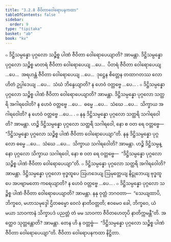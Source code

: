 ```yaml
---
title: "3.2.8 ဇီဝိတာဝေါရောပနကထာ"
tableOfContents: false
sidebar:
  order: 9
type: "tipitaka"
basket: "ab"
book: "kv"
---
```



<DynamicBreadcrumb />

<Division number="648" book="kv">

<Paragraph number="2123" book="kv">
๐ ဒိဋ္ဌိသမ္ပန္နော ပုဂ္ဂလော သဉ္စိစ္စ ပါဏံ ဇီဝိတာ ဝေါရောပေယျာတိ? အာမန္တာ. ဒိဋ္ဌိသမ္ပန္နော ပုဂ္ဂလော သဉ္စိစ္စ မာတရံ ဇီဝိတာ ဝေါရောပေယျ …ပေ…  ပိတရံ ဇီဝိတာ ဝေါရောပေယျ …ပေ…  အရဟန္တံ ဇီဝိတာ ဝေါရောပေယျ …ပေ…  ဒုဋ္ဌေန စိတ္တေန တထာဂတဿ လောဟိတံ ဥပ္ပါဒေယျ …ပေ…  သံဃံ ဘိန္ဒေယျာတိ? န ဟေဝံ ဝတ္တဗ္ဗေ …ပေ… .
</Paragraph>

<Paragraph number="2124" book="kv">
๐ ဒိဋ္ဌိသမ္ပန္နော ပုဂ္ဂလော သဉ္စိစ္စ ပါဏံ ဇီဝိတာ ဝေါရောပေယျာတိ? အာမန္တာ. ဒိဋ္ဌိသမ္ပန္နော ပုဂ္ဂလော သတ္ထရိ အဂါရဝေါတိ? န ဟေဝံ ဝတ္တဗ္ဗေ …ပေ…  ဓမ္မေ …ပေ…  သံဃေ …ပေ…  သိက္ခာယ အဂါရဝေါတိ? န ဟေဝံ ဝတ္တဗ္ဗေ …ပေ… .
</Paragraph>

<Paragraph number="2125" book="kv">
๐ နနု ဒိဋ္ဌိသမ္ပန္နော ပုဂ္ဂလော သတ္ထရိ သဂါရဝေါတိ? အာမန္တာ. ဟဉ္စိ ဒိဋ္ဌိသမ္ပန္နော ပုဂ္ဂလော သတ္ထရိ သဂါရဝေါ, နော စ ဝတ ရေ ဝတ္တဗ္ဗေ—  “ဒိဋ္ဌိသမ္ပန္နော ပုဂ္ဂလော သဉ္စိစ္စ ပါဏံ ဇီဝိတာ ဝေါရောပေယျာ”တိ. နနု ဒိဋ္ဌိသမ္ပန္နော ပုဂ္ဂလော ဓမ္မေ …ပေ…  သံဃေ …ပေ…  သိက္ခာယ သဂါရဝေါတိ? အာမန္တာ. ဟဉ္စိ ဒိဋ္ဌိသမ္ပန္နော ပုဂ္ဂလော သိက္ခာယ သဂါရဝေါ, နော စ ဝတ ရေ ဝတ္တဗ္ဗေ—  “ဒိဋ္ဌိသမ္ပန္နော ပုဂ္ဂလော သဉ္စိစ္စ ပါဏံ ဇီဝိတာ ဝေါရောပေယျာ”တိ.
</Paragraph>

</Division>
<Division number="649" book="kv">

<Paragraph number="2126" book="kv">
๐ ဒိဋ္ဌိသမ္ပန္နော ပုဂ္ဂလော သတ္ထရိ အဂါရဝေါတိ? အာမန္တာ. ဒိဋ္ဌိသမ္ပန္နော ပုဂ္ဂလော ဗုဒ္ဓထူပေ ဩဟဒေယျ ဩမုတ္တေယျ နိဋ္ဌုဘေယျ ဗုဒ္ဓထူပေ အပဗျာမတော ကရေယျာတိ? န ဟေဝံ ဝတ္တဗ္ဗေ …ပေ… .
</Paragraph>

<Paragraph number="2127" book="kv">
๐ ဒိဋ္ဌိသမ္ပန္နော ပုဂ္ဂလော သဉ္စိစ္စ ပါဏံ ဇီဝိတာ ဝေါရောပေယျာတိ? အာမန္တာ. နနု ဝုတ္တံ ဘဂဝတာ—  “သေယျထာပိ, ဘိက္ခဝေ, မဟာသမုဒ္ဒေါ ဌိတဓမ္မော ဝေလံ နာတိဝတ္တတိ; ဧဝမေဝ ခေါ, ဘိက္ခဝေ, ယံ မယာ သာဝကာနံ သိက္ခာပဒံ ပညတ္တံ တံ မမ သာဝကာ ဇီဝိတဟေတုပိ နာတိက္ကမန္တီ”တိ. အတ္ထေဝ သုတ္တန္တောတိ? အာမန္တာ. တေန ဟိ န ဝတ္တဗ္ဗံ—  “ဒိဋ္ဌိသမ္ပန္နော ပုဂ္ဂလော သဉ္စိစ္စ ပါဏံ ဇီဝိတာ ဝေါရောပေယျာ”တိ.

</Paragraph>
</Division>

<Paragraph number="2128" type="center" book="kv">
ဇီဝိတာ ဝေါရောပနကထာ နိဋ္ဌိတာ.
</Paragraph>